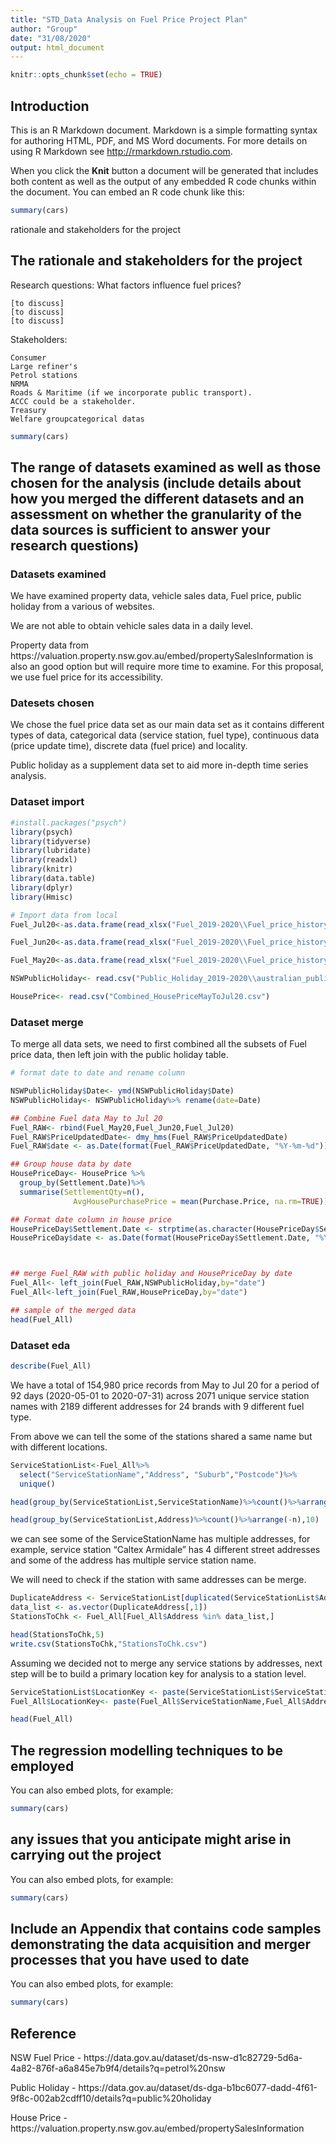 ```yaml
---
title: "STD_Data Analysis on Fuel Price Project Plan"
author: "Group"
date: "31/08/2020"
output: html_document
---
```


```r
knitr::opts_chunk$set(echo = TRUE)
```

## Introduction

This is an R Markdown document. Markdown is a simple formatting syntax for authoring HTML, PDF, and MS Word documents. For more details on using R Markdown see <http://rmarkdown.rstudio.com>.

When you click the **Knit** button a document will be generated that includes both content as well as the output of any embedded R code chunks within the document. You can embed an R code chunk like this:

```r
summary(cars)
```
rationale and stakeholders for the project

## The rationale and stakeholders for the project

Research questions:
What factors influence fuel prices?

    [to discuss]
    [to discuss]
    [to discuss]

Stakeholders:

    Consumer
    Large refiner's
    Petrol stations
    NRMA
    Roads & Maritime (if we incorporate public transport).
    ACCC could be a stakeholder.
    Treasury
    Welfare groupcategorical datas

```r
summary(cars)
```


## The range of datasets examined as well as those chosen for the analysis (include details about how you merged the different datasets and an assessment on whether the granularity of the data sources is sufficient to answer your research questions)

### Datasets examined
We have examined property data, vehicle sales data, Fuel price, public holiday from a various of websites.

We are not able to obtain vehicle sales data in a daily level.

Property data from https://valuation.property.nsw.gov.au/embed/propertySalesInformation is also an good option but will require more time to examine. For this proposal, we use fuel price for its accessibility.

### Datesets chosen
We chose the fuel price data set as our main data set as it contains different types of data, categorical data (service station, fuel type), continuous data (price update time), discrete data (fuel price) and locality.

Public holiday as a supplement data set to aid more in-depth time series analysis.  

### Dataset import 

```r
#install.packages("psych") 
library(psych) 
library(tidyverse)
library(lubridate)
library(readxl)
library(knitr)
library(data.table)
library(dplyr)
library(Hmisc)


```

```r
# Import data from local
Fuel_Jul20<-as.data.frame(read_xlsx("Fuel_2019-2020\\Fuel_price_history_checks_july2020.xlsx",1,skip=2, col_names = TRUE))%>% fill(everything(), .direction = "down")

Fuel_Jun20<-as.data.frame(read_xlsx("Fuel_2019-2020\\Fuel_price_history_checks_june2020.xlsx",1,skip=2, col_names = TRUE))%>% fill(everything(), .direction = "down")

Fuel_May20<-as.data.frame(read_xlsx("Fuel_2019-2020\\Fuel_price_history_checks_may2020.xlsx",1,skip=2, col_names = TRUE))%>% fill(everything(), .direction = "down")

NSWPublicHoliday<- read.csv("Public_Holiday_2019-2020\\australian_public_holidays_2020.csv")%>% filter(Jurisdiction=="nsw")

HousePrice<- read.csv("Combined_HousePriceMayToJul20.csv")

```
### Dataset merge

To merge all data sets, we need to first combined all the subsets of Fuel price data, then left join with the public holiday table.

```r

# format date to date and rename column

NSWPublicHoliday$Date<- ymd(NSWPublicHoliday$Date)
NSWPublicHoliday<- NSWPublicHoliday%>% rename(date=Date)

## Combine Fuel data May to Jul 20
Fuel_RAW<- rbind(Fuel_May20,Fuel_Jun20,Fuel_Jul20)
Fuel_RAW$PriceUpdatedDate<- dmy_hms(Fuel_RAW$PriceUpdatedDate)
Fuel_RAW$date <- as.Date(format(Fuel_RAW$PriceUpdatedDate, "%Y-%m-%d"))

## Group house data by date
HousePriceDay<- HousePrice %>% 
  group_by(Settlement.Date)%>% 
  summarise(SettlementQty=n(), 
              AvgHousePurchasePrice = mean(Purchase.Price, na.rm=TRUE))

## Format date column in house price
HousePriceDay$Settlement.Date <- strptime(as.character(HousePriceDay$Settlement.Date), "%d/%m/%Y")
HousePriceDay$date <- as.Date(format(HousePriceDay$Settlement.Date, "%Y-%m-%d"),"%Y-%m-%d")



## merge Fuel_RAW with public holiday and HousePriceDay by date
Fuel_All<- left_join(Fuel_RAW,NSWPublicHoliday,by="date")
Fuel_All<-left_join(Fuel_RAW,HousePriceDay,by="date")

## sample of the merged data
head(Fuel_All)

```

### Dataset eda

```r
describe(Fuel_All)

```

We have a total of 154,980 price records from May to Jul 20 for a period of 92 days (2020-05-01 to 2020-07-31) across 2071 unique service station names with 2189 different addresses for 24 brands with 9 different fuel type. 

From above we can tell the some of the stations shared a same name but with different locations. 

```r
ServiceStationList<-Fuel_All%>%
  select("ServiceStationName","Address", "Suburb","Postcode")%>%
  unique()

head(group_by(ServiceStationList,ServiceStationName)%>%count()%>%arrange(-n),10)

head(group_by(ServiceStationList,Address)%>%count()%>%arrange(-n),10)

```

we can see some of the ServiceStationName has multiple addresses, for example, service station "Caltex Armidale" has 4 different street addresses and some of the address has multiple service station name.

We will need to check if the station with same addresses can be merge.

```r
DuplicateAddress <- ServiceStationList[duplicated(ServiceStationList$Address),]%>%select(Address)
data_list <- as.vector(DuplicateAddress[,1])
StationsToChk <- Fuel_All[Fuel_All$Address %in% data_list,]

head(StationsToChk,5)
write.csv(StationsToChk,"StationsToChk.csv")

```

Assuming we decided not to merge any service stations by addresses, next step will be to build a primary location key for analysis to a station level.

```r
ServiceStationList$LocationKey <- paste(ServiceStationList$ServiceStationName,ServiceStationList$Address)
Fuel_All$LocationKey<- paste(Fuel_All$ServiceStationName,Fuel_All$Address)

head(Fuel_All)

```


## The regression modelling techniques to be employed

You can also embed plots, for example:

```r
summary(cars)
```

## any issues that you anticipate might arise in carrying out the project

You can also embed plots, for example:

```r
summary(cars)
```

## Include an Appendix that contains code samples demonstrating the data acquisition and merger processes that you have used to date

You can also embed plots, for example:

```r
summary(cars)
```


## Reference
NSW Fuel Price - https://data.gov.au/dataset/ds-nsw-d1c82729-5d6a-4a82-876f-a6a845e7b9f4/details?q=petrol%20nsw

Public Holiday - https://data.gov.au/dataset/ds-dga-b1bc6077-dadd-4f61-9f8c-002ab2cdff10/details?q=public%20holiday 

House Price - https://valuation.property.nsw.gov.au/embed/propertySalesInformation